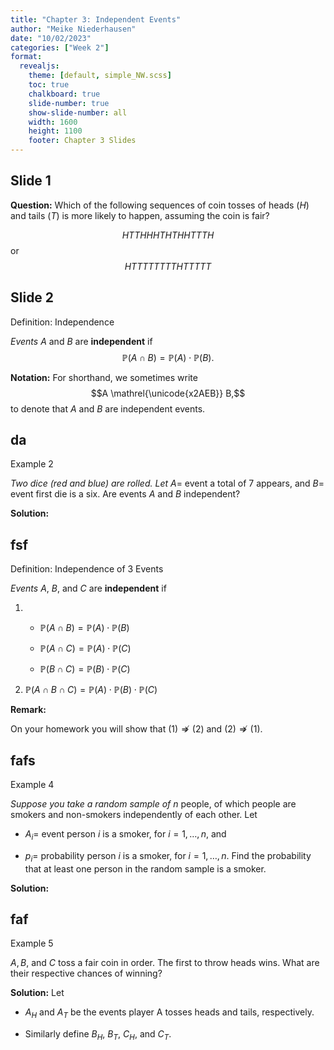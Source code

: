 ```yaml
---
title: "Chapter 3: Independent Events"
author: "Meike Niederhausen"
date: "10/02/2023"
categories: ["Week 2"]
format: 
  revealjs:
    theme: [default, simple_NW.scss]
    toc: true
    chalkboard: true
    slide-number: true
    show-slide-number: all
    width: 1600
    height: 1100
    footer: Chapter 3 Slides
---
```


## Slide 1

**Question:** Which of the following sequences of coin tosses of heads ($H$) and tails ($T$) is more likely to happen, assuming the coin is fair?

$$HTTHHHTHTHHTTTH$$ or $$HTTTTTTTTHTTTTT$$

## Slide 2

::: definition
::: def-title
Definition: Independence
:::

::: def-cont
*Events* $A$ and $B$ are **independent** if $$\mathbb{P}(A \cap B) = \mathbb{P}(A) \cdot  \mathbb{P}(B).$$
:::
:::

**Notation:** For shorthand, we sometimes write $$A \mathrel{\unicode{x2AEB}} B,$$ to denote that $A$ and $B$ are independent events.

## da

::: example
::: ex-title
Example 2
:::

::: ex-cont
*Two dice (red and blue) are rolled. Let* $A =$ event a total of 7 appears, and $B =$ event first die is a six. Are events $A$ and $B$ independent?
:::
:::

**Solution:**

## fsf

::: definition
::: def-title
Definition: Independence of 3 Events
:::

::: def-cont
*Events* $A$, $B$, and $C$ are **independent** if

1.  

    -   $\mathbb{P}(A \cap B) = \mathbb{P}(A) \cdot \mathbb{P}(B)$

    -   $\mathbb{P}(A \cap C) = \mathbb{P}(A) \cdot \mathbb{P}(C)$

    -   $\mathbb{P}(B \cap C) = \mathbb{P}(B) \cdot \mathbb{P}(C)$

2.  $\mathbb{P}(A \cap B \cap C) = \mathbb{P}(A) \cdot \mathbb{P}(B) \cdot \mathbb{P}(C)$
:::
:::

**Remark:**

On your homework you will show that $(1) \not \Rightarrow (2)$ and $(2) \not \Rightarrow (1)$.

## fafs

::: example
::: ex-title
Example 4
:::

::: ex-cont
*Suppose you take a random sample of* $n$ people, of which people are smokers and non-smokers independently of each other. Let

-   $A_i =$ event person $i$ is a smoker, for $i=1, \ldots ,n$, and

-   $p_i =$ probability person $i$ is a smoker, for $i=1, \ldots ,n$. Find the probability that at least one person in the random sample is a smoker.
:::
:::

**Solution:**

## faf

::: example
::: ex-title
Example 5
:::

::: ex-cont
$A, B,$ and $C$ toss a fair coin in order. The first to throw heads wins. What are their respective chances of winning?
:::
:::

**Solution:** Let

-   $A_H$ and $A_T$ be the events player A tosses heads and tails, respectively.

-   Similarly define $B_H$, $B_T$, $C_H$, and $C_T$.
